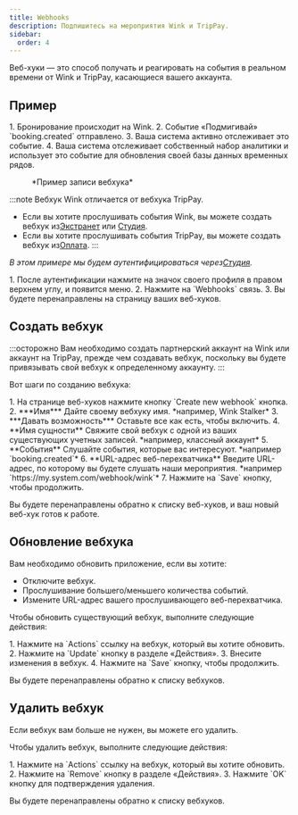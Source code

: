 ```yaml
---
title: Webhooks
description: Подпишитесь на мероприятия Wink и TripPay.
sidebar:
  order: 4
---
```


Веб-хуки — это способ получать и реагировать на события в реальном времени от Wink и TripPay, касающиеся вашего аккаунта.

## Пример

<Steps>
  1. Бронирование происходит на Wink.
  2. Событие «Подмигивай» `booking.created` отправлено.
  3. Ваша система активно отслеживает это событие.
  4. Ваша система отслеживает собственный набор аналитики и использует это событие для обновления своей базы данных временных рядов.
</Steps>


<figure>
  <CloudinaryImage width="350" height="215" resize="scale" quality="best" alt="Пример вебхука" src="academy/webhook" errorImage="noimage_opaque_nyrtl0.png" />

  <figcaption>*Пример записи вебхука*</figcaption>
</figure>


:::note
Вебхук Wink отличается от вебхука TripPay.

* Если вы хотите прослушивать события Wink, вы можете создать вебхук из[Экстранет](https://extranet.wink.travel) или [Студия](https://studio.wink.travel).
* Если вы хотите прослушивать события TripPay, вы можете создать вебхук из[Оплата](https://pay.wink.travel).
  :::

*В этом примере мы будем аутентифицироваться через[Студия](https://studio.wink.travel).*

<Steps>
  1. После аутентификации нажмите на значок своего профиля в правом верхнем углу, и появится меню.
  2. Нажмите на `Webhooks` связь.
  3. Вы будете перенаправлены на страницу ваших веб-хуков.
</Steps>


## Создать вебхук

:::осторожно
Вам необходимо создать партнерский аккаунт на Wink или аккаунт на TripPay, прежде чем создавать вебхук, поскольку вы будете привязывать свой вебхук к определенному аккаунту.
:::

Вот шаги по созданию вебхука:

<Steps>
  1. На странице веб-хуков нажмите кнопку `Create new webhook` кнопка.
  2. ***Имя*** Дайте своему вебхуку имя. *например, Wink Stalker*
  3. ***Давать возможность*** Оставьте все как есть, чтобы включить.
  4. **Имя сущности** Свяжите свой вебхук с одной из ваших существующих учетных записей. *например, классный аккаунт*
  5. **События** Слушайте события, которые вас интересуют. *например `booking.created`*
  6. **URL-адрес веб-перехватчика** Введите URL-адрес, по которому вы будете слушать наши мероприятия. *например `https://my.system.com/webhook/wink`*
  7. Нажмите на `Save` кнопку, чтобы продолжить.
</Steps>


Вы будете перенаправлены обратно к списку веб-хуков, и ваш новый веб-хук готов к работе.

## Обновление вебхука

Вам необходимо обновить приложение, если вы хотите:

* Отключите вебхук.
* Прослушивание большего/меньшего количества событий.
* Измените URL-адрес вашего прослушивающего веб-перехватчика.

Чтобы обновить существующий вебхук, выполните следующие действия:

<Steps>
  1. Нажмите на `Actions` ссылку на вебхук, который вы хотите обновить.
  2. Нажмите на `Update` кнопку в разделе «Действия».
  3. Внесите изменения в вебхук.
  4. Нажмите на `Save` кнопку, чтобы продолжить.
</Steps>


Вы будете перенаправлены обратно к списку вебхуков.

## Удалить вебхук

Если вебхук вам больше не нужен, вы можете его удалить.

Чтобы удалить вебхук, выполните следующие действия:

<Steps>
  1. Нажмите на `Actions` ссылку на вебхук, который вы хотите обновить.
  2. Нажмите на `Remove` кнопку в разделе «Действия».
  3. Нажмите `OK` кнопку для подтверждения удаления.
</Steps>


Вы будете перенаправлены обратно к списку вебхуков.

